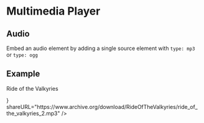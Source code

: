 

<Meta title="Components/MultimediaPlayer/Audio" component={MultimediaPlayer} />

# Multimedia Player

## Audio

Embed an audio element by adding a single source element with `type: mp3` or `type: ogg`<br/>

## Example

<Canvas>
  <MultimediaPlayer
    sources={[
      {
        type: 'mp3',
        source: valkyries,
      },
    ]}
    figCaption={<p>Ride of the Valkyries</p>}
    shareURL="https://www.archive.org/download/RideOfTheValkyries/ride_of_the_valkyries_2.mp3"
  />
</Canvas>
